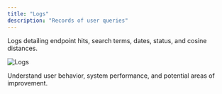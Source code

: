 ```yaml
---
title: "Logs"
description: "Records of user queries"
---
```


Logs detailing endpoint hits, search terms, dates, status, and cosine distances.

![Logs](images/logs-01.png)

Understand user behavior, system performance, and potential areas of improvement.
